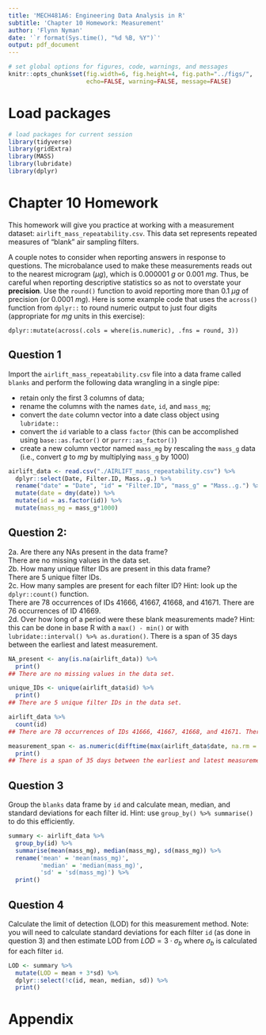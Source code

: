 ```yaml
---
title: 'MECH481A6: Engineering Data Analysis in R'
subtitle: 'Chapter 10 Homework: Measurement' 
author: 'Flynn Nyman'
date: '`r format(Sys.time(), "%d %B, %Y")`'
output: pdf_document
---
```


```r
# set global options for figures, code, warnings, and messages
knitr::opts_chunk$set(fig.width=6, fig.height=4, fig.path="../figs/",
                      echo=FALSE, warning=FALSE, message=FALSE)
```

# Load packages

```r
# load packages for current session
library(tidyverse) 
library(gridExtra) 
library(MASS)
library(lubridate)
library(dplyr)
```

# Chapter 10 Homework

This homework will give you practice at working with a measurement dataset: `airlift_mass_repeatability.csv`. This data set represents repeated measures of "blank" air sampling filters. 

A couple notes to consider when reporting answers in response to questions. The microbalance used to make these measurements reads out to the nearest microgram ($\mu g$), which is 0.000001 $g$ or 0.001 $mg$. Thus, be careful when reporting descriptive statistics so as not to overstate your **precision**. Use the `round()` function to avoid reporting more than 0.1 $\mu g$ of precision (or 0.0001 $mg$). Here is some example code that uses the `across()` function from `dplyr::` to round numeric output to just four digits (appropriate for $mg$ units in this exercise):

`dplyr::mutate(across(.cols = where(is.numeric), .fns = round, 3))`

\newpage

## Question 1
Import the `airlift_mass_repeatability.csv` file into a data frame called `blanks` and perform the following data wrangling in a single pipe:  

- retain only the first 3 columns of data;
- rename the columns with the names `date`, `id`, and `mass_mg`;
- convert the `date` column vector into a date class object using `lubridate::`
- convert the `id` variable to a class `factor` (this can be accomplished using `base::as.factor()` or `purrr::as_factor()`)
- create a new column vector named `mass_mg` by rescaling the `mass_g` data (i.e., convert $g$ to $mg$ by multiplying `mass_g` by 1000)

```r
airlift_data <- read.csv("./AIRLIFT_mass_repeatability.csv") %>%
  dplyr::select(Date, Filter.ID, Mass..g.) %>%
  rename("date" = "Date", "id" = "Filter.ID", "mass_g" = "Mass..g.") %>%
  mutate(date = dmy(date)) %>%
  mutate(id = as.factor(id)) %>%
  mutate(mass_mg = mass_g*1000)
```

## Question 2:  

  2a. Are there any NAs present in the data frame?  
There are no missing values in the data set.  
  2b. How many unique filter IDs are present in this data frame?  
There are 5 unique filter IDs.  
  2c. How many samples are present for each filter ID? Hint: look up the `dplyr::count()` function.  
There are 78 occurrences of IDs 41666, 41667, 41668, and 41671. There are 76 occurrences of ID 41669.  
  2d. Over how long of a period were these blank measurements made? Hint: this can be done in base R with a `max() - min()` or with `lubridate::interval() %>% as.duration()`.
There is a span of 35 days between the earliest and latest measurement.  
```r
NA_present <- any(is.na(airlift_data)) %>%
  print()
## There are no missing values in the data set.

unique_IDs <- unique(airlift_data$id) %>%
  print()
## There are 5 unique filter IDs in the data set.

airlift_data %>%
  count(id)
## There are 78 occurrences of IDs 41666, 41667, 41668, and 41671. There are 76 occurrences of ID 41669.

measurement_span <- as.numeric(difftime(max(airlift_data$date, na.rm = TRUE), min(airlift_data$date, na.rm = TRUE), units = "days")) %>%
  print()
## There is a span of 35 days between the earliest and latest measurement.
```

## Question 3

Group the `blanks` data frame by `id` and calculate mean, median, and standard deviations for each filter id.  Hint: use `group_by() %>% summarise()` to do this efficiently.

```r
summary <- airlift_data %>%
  group_by(id) %>%
  summarise(mean(mass_mg), median(mass_mg), sd(mass_mg)) %>%
  rename('mean' = 'mean(mass_mg)',
         'median' = 'median(mass_mg)',
         'sd' = 'sd(mass_mg)') %>%
  print()
```

## Question 4

Calculate the limit of detection (LOD) for this measurement method. Note: you will need to calculate standard deviations for each filter `id` (as done in question 3) and then estimate LOD from $LOD = 3\cdot \sigma_b$ where $\sigma_b$ is calculated for each filter `id`.

```r
LOD <- summary %>%
  mutate(LOD = mean + 3*sd) %>%
  dplyr::select(!c(id, mean, median, sd)) %>%
  print()
```

\newpage

# Appendix

```r
```